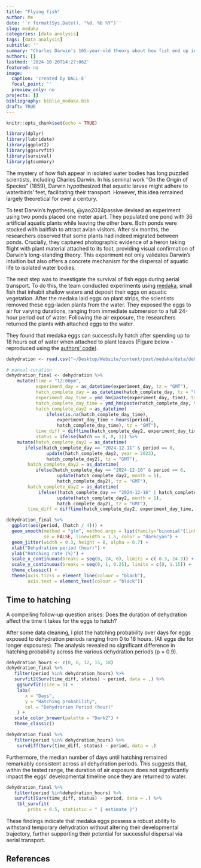 ```yaml
---
title: "Flying fish"
author: Me
date: '`r format(Sys.Date(), "%d. %b %Y")`'
slug: medaka
categories: [data analysis]
tags: [data analysis]
subtitle: ''
summary: "Charles Darwin's 165-year-old theory about how fish end up in isolated ponds has finally been proven! Researchers have demonstrated that waterbirds can indeed transport aquatic life between water bodies. Additionaly, here I show, the duration of air exposure doesn't affect the eggs' hatching probability. "
authors: []
lastmod: '2024-10-20T14:27:06Z'
featured: no
image:
  caption: 'created by DALL·E'
  focal_point: ''
  preview_only: no
projects: []
bibliography: biblio_medaka.bib  
draft: TRUE
---
```


```r
knitr::opts_chunk$set(echo = TRUE)
```

```r
library(dplyr)
library(lubridate)
library(ggplot2)
library(ggsurvfit)
library(survival)
library(gtsummary)
```

The mystery of how fish appear in isolated water bodies has long puzzled scientists, including Charles Darwin. In his seminal work "On the Origin of Species" (1859), Darwin hypothesized that aquatic larvae might adhere to waterbirds' feet, facilitating their transport. However, this idea remained largely theoretical for over a century.

To test Darwin's hypothesis, @yao2024passive devised an experiment using two ponds placed one meter apart. They populated one pond with 36 artificial aquatic plants while leaving the other bare. Both ponds were stocked with baitfish to attract avian visitors. After six months, the researchers observed that some plants had indeed migrated between ponds. Crucially, they captured photographic evidence of a heron taking flight with plant material attached to its foot, providing visual confirmation of Darwin's long-standing theory. This experiment not only validates Darwin's intuition but also offers a concrete mechanism for the dispersal of aquatic life to isolated water bodies.

The next step was to investigate the survival of fish eggs during aerial transport. To do this, the team conducted experiments using [medaka](https://en.wikipedia.org/wiki/Japanese_rice_fish), small fish that inhabit shallow waters and deposit their eggs on aquatic vegetation. After the medaka laid eggs on plant strips, the scientists removed these egg-laden plants from the water. They exposed the eggs to air for varying durations, ranging from immediate submersion to a full 24-hour period out of water. Following the air exposure, the researchers returned the plants with attached eggs to the water.

They found that medaka eggs can successfully hatch after spending up to 18 hours out of water when attached to plant leaves (Figure below - reproduced using the [authors' code](https://github.com/yaoakifumi/Medaka-embryo-desication-tolerance/blob/main/code.md)).

```r
dehydration <- read.csv("~/Desktop/Website/content/post/medaka/data/dehydration_final.csv")
```

```r
# manual curation
dehydration_final <- dehydration %>%
    mutate(time = "12:00pm",
           experiment_day = as_datetime(experiment_day, tz = "GMT"),
           hatch_complete_day = as_datetime(hatch_complete_day, tz = "GMT"),
           experiment_day_time = ymd_hm(paste(experiment_day, time), tz = "GMT"),
           hatch_complete_day_time = ymd_hm(paste(hatch_complete_day, time), tz = "GMT"),
           hatch_complete_day2 = as_datetime(
               ifelse(is.na(hatch_complete_day_time), 
                   experiment_day_time + hours(period), 
                   hatch_complete_day_time), tz = "GMT"),
           time_diff = difftime(hatch_complete_day2, experiment_day_time, units = "days"),
           status = ifelse(hatch == 0, 0, 1)) %>%
    mutate(hatch_complete_day2 = as_datetime(
       ifelse(hatch_complete_day == "2024-12-11" & period == 0,
               update(hatch_complete_day2, year = 2023), 
               hatch_complete_day2), tz = "GMT"),
        hatch_complete_day2 = as_datetime(
           ifelse(hatch_complete_day == "2024-12-16" & period == 6,
                   update(hatch_complete_day2, month = 1), 
                   hatch_complete_day2), tz = "GMT"),
        hatch_complete_day2 = as_datetime(
            ifelse((hatch_complete_day == "2024-12-16" | hatch_complete_day == "2024-12-27") & period == 12,
                   update(hatch_complete_day2, month = 1), 
                   hatch_complete_day2), tz = "GMT"), 
        time_diff = difftime(hatch_complete_day2, experiment_day_time, units = "days"))
```

```r
dehydration_final %>%
  ggplot(aes(period, (hatch / 4))) +
  geom_smooth(method = "glm", method.args = list(family="binomial"(link="probit")), 
              se = FALSE, linewidth = 1.5, color = "darkcyan") +
  geom_jitter(width = 0.3, height = 0, alpha = 0.7) +
  xlab("Dehydration period (hour)") + 
  ylab("Hatching rate (%)") + 
  scale_x_continuous(breaks = seq(0, 24, 6), limits = c(-0.3, 24.3)) + 
  scale_y_continuous(breaks = seq(0, 1, 0.25), limits = c(0, 1.15)) +
  theme_classic() +
  theme(axis.ticks = element_line(colour = "black"),
        axis.text = element_text(colour = "black"))
```

## Time to hatching

A compelling follow-up question arises: Does the duration of dehydration affect the time it takes for the eggs to hatch?

After some data cleaning, I plot the hatching probability over days for eggs exposed to dehydration periods ranging from 0 to 18 hours. (All eggs die for longer exposures). The analysis revealed no significant difference in hatching probability across the various dehydration periods (p = 0.9).

```r
dehydration_hours <- c(0, 6, 12, 15, 18)
dehydration_final %>% 
   filter(period %in% dehydration_hours) %>%
   survfit2(Surv(time_diff, status) ~ period, data = .) %>%
    ggsurvfit(size = 1) +
    labs(
       x = "Days",
       y = "Hatching probability",
       col = "Dehydrarion Period (hour)"
    ) + 
   scale_color_brewer(palette = "Dark2") +
   theme_classic()
```

```r
dehydration_final %>% 
   filter(period %in% dehydration_hours) %>%
    survdiff(Surv(time_diff, status) ~ period, data = .)
```
Furthermore, the median number of days until hatching remained remarkably consistent across all dehydration periods. This suggests that, within the tested range, the duration of air exposure does not significantly impact the eggs' developmental timeline once they are returned to water.

```r
dehydration_final %>% 
   filter(period %in%dehydration_hours) %>% 
   survfit(Surv(time_diff, status) ~ period, data = .) %>% 
    tbl_survfit(
        probs = 0.5, statistic = " { estimate }")
```

These findings indicate that medaka eggs possess a robust ability to withstand temporary dehydration without altering their developmental trajectory, further supporting their potential for successful dispersal via aerial transport.


## References
